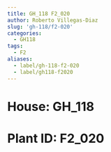 ```yaml
---
title: GH_118 F2_020
author: Roberto Villegas-Diaz
slug: 'gh-118/f2-020'
categories:
  - GH118
tags:
  - F2
aliases:
  - label/gh-118-f2-020
  - label/gh118-f2020
---
```


# **House**: GH_118
# **Plant ID**: F2_020
